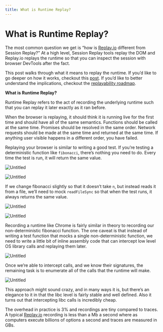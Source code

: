```yaml
---
title: What is Runtime Replay?
---
```

# What is Runtime Replay?

The most common question we get is “how is [Replay.io](http://Replay.io) different from Session Replay?” At a high level, Session Replay tools replay the DOM and Replay.io replays the runtime so that you can inspect the session with browser DevTools after the fact. 

This post walks through what it means to replay the runtime. If you’d like to go deeper on how it works, checkout this [post](https://replay.help/how-replay-works). If you’d like to better understand the implications, checkout the [replayability roadmap](https://replay.help/replayability-roadmap).

**What is Runtime Replay?**

Runtime Replay refers to the act of recording the underlying runtime such that you can replay it later exactly as it ran before. 

When the browser is replaying, it should think it is running live for the first time and should have all of the same semantics. Functions should be called at the same time. Promises should be resolved in the same order. Network requests should be made at the same time and returned at the same time. If anything user visible happens in a different order, you have failed.

Replaying your browser is similar to writing a good test. If you’re testing a deterministic function like `fibonacci`, there’s nothing you need to do. Every time the test is run, it will return the same value.

![Untitled](/media/resources/what-is-runtime-replay/Untitled.png)

![Untitled](/media/resources/what-is-runtime-replay/Untitled%201.png)

If we change fibonacci slightly so that it doesn’t take `n`, but instead reads it from a file, we’ll need to mock `readFileSync` so that when the test runs, it always returns the same value.

![Untitled](/media/resources/what-is-runtime-replay/Untitled%202.png)

![Untitled](/media/resources/what-is-runtime-replay/Untitled%203.png)

Recording a runtime like Chrome is fairly similar in theory to recording our non-deterministic fibonacci function. The one caveat is that instead of writing a test function that mocks a single non-deterministic function, we need to write a little bit of inline assembly code that can intercept low level OS library calls and replaying them later.

![Untitled](/media/resources/what-is-runtime-replay/Untitled%204.png)

Once we’re able to intercept calls, and we know their signatures, the remaining task is to enumerate all of the calls that the runtime will make.

![Untitled](/media/resources/what-is-runtime-replay/Untitled%205.png)

This approach might sound crazy, and in many ways it is, but there’s an elegance to it in that the libc level is fairly stable and well defined. Also it turns out that intercepting libc calls is incredibly cheap. 

The overhead in practice is 3% and recordings are tiny compared to traces. A typical [Replay.io](http://Replay.io) recording is less than a Mb a second where as computers execute billions of options a second and traces are measured in GBs.